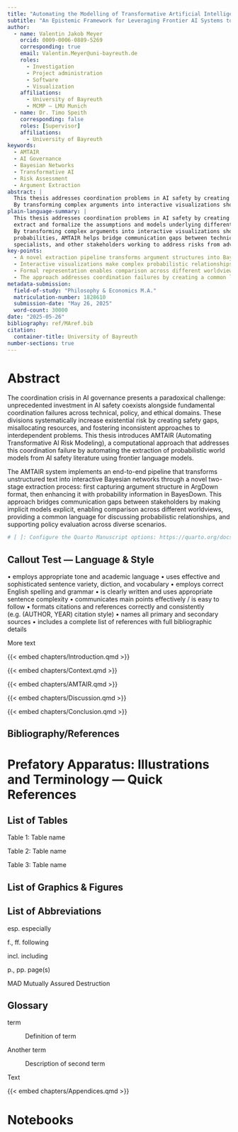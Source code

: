 ```yaml
---
title: "Automating the Modelling of Transformative Artificial Intelligence Risks"
subtitle: "An Epistemic Framework for Leveraging Frontier AI Systems to Upscale Conditional Policy Assessments in Bayesian Networks on a Narrow Path towards Existential Safety"
author:
  - name: Valentin Jakob Meyer
    orcid: 0009-0006-0889-5269
    corresponding: true
    email: Valentin.Meyer@uni-bayreuth.de
    roles:
      - Investigation
      - Project administration
      - Software
      - Visualization
    affiliations:
      - University of Bayreuth
      - MCMP — LMU Munich
  - name: Dr. Timo Speith
    corresponding: false
    roles: [Supervisor]
    affiliations:
      - University of Bayreuth
keywords:
  - AMTAIR
  - AI Governance
  - Bayesian Networks
  - Transformative AI
  - Risk Assessment
  - Argument Extraction
abstract: |
  This thesis addresses coordination problems in AI safety by creating tools that automatically extract and formalize the assumptions and models underlying different approaches to AI governance.
  By transforming complex arguments into interactive visualizations showing relationships and probabilities, AMTAIR helps bridge communication gaps between technical researchers, policy specialists, and other stakeholders working to address risks from advanced AI.
plain-language-summary: |
  This thesis addresses coordination problems in AI safety by creating tools that automatically
  extract and formalize the assumptions and models underlying different approaches to AI governance.
  By transforming complex arguments into interactive visualizations showing relationships and
  probabilities, AMTAIR helps bridge communication gaps between technical researchers, policy
  specialists, and other stakeholders working to address risks from advanced AI.
key-points:
  - A novel extraction pipeline transforms argument structures into Bayesian networks through a two-stage process
  - Interactive visualizations make complex probabilistic relationships accessible to diverse stakeholders
  - Formal representation enables comparison across different worldviews and assumptions
  - The approach addresses coordination failures by creating a common language for AI risk assessment
metadata-submission:
  field-of-study: "Philosophy & Economics M.A."
  matriculation-number: 1828610
  submission-date: "May 26, 2025"
  word-count: 30000
date: "2025-05-26"
bibliography: ref/MAref.bib
citation:
  container-title: University of Bayreuth
number-sections: true
---
```


# Abstract {.unnumbered}

The coordination crisis in AI governance presents a paradoxical challenge: unprecedented investment in AI safety coexists alongside fundamental coordination failures across technical, policy, and ethical domains. These divisions systematically increase existential risk by creating safety gaps, misallocating resources, and fostering inconsistent approaches to interdependent problems. This thesis introduces AMTAIR (Automating Transformative AI Risk Modeling), a computational approach that addresses this coordination failure by automating the extraction of probabilistic world models from AI safety literature using frontier language models.

The AMTAIR system implements an end-to-end pipeline that transforms unstructured text into interactive Bayesian networks through a novel two-stage extraction process: first capturing argument structure in ArgDown format, then enhancing it with probability information in BayesDown. This approach bridges communication gaps between stakeholders by making implicit models explicit, enabling comparison across different worldviews, providing a common language for discussing probabilistic relationships, and supporting policy evaluation across diverse scenarios.

<!-- [ ] Figure out Outline to Outline to Draft Workflow -->

<!-- [ ] Figure out Thesis "styling" (book vs manuscript) -->

<!-- [ ] Setup reliable "save as PDF" -->

<!-- [ ] Setup "save as LaTeX" -->

<!-- [ ] Adapt LaTeX / PDF based on (journal) template -->

<!-- [ ]: Clean up the introduction -->

<!-- [ ]: Test Quarto-Code-Links: https://quarto.org/docs/manuscripts/components.html#code-links -->

```r
# [ ]: Configure the Quarto Manuscript options: https://quarto.org/docs/manuscripts/components.html#including-notebooks
```

```{=html}
<!-- 
# Grading

## Research (10%)
• demonstrates knowledge of the subject area as drawn from appropriate sources
• incorporates insights from in-class discussions
• draws on appropriate additional materials beyond those covered in class (primary as well as secondary sources)
• covers relevant material at appropriate level of detail

## Structure (10%)
• outlines project clearly in the introduction
• discussion follows a logical order
• order of sections corresponds to outline
• uses appropriate topic and transition sentences
• employs proper signposting and cross-referencing throughout paper
• sections are appropriately numbered and headlined

##Language and Style (10%)
• employs appropriate tone and academic language
• uses effective and sophisticated sentence variety, diction, and vocabulary
• employs correct English spelling and grammar
• is clearly written and uses appropriate sentence complexity
• communicates main points effectively / is easy to follow
• formats citations and references correctly and consistently (e.g. (AUTHOR, YEAR) citation style)
• names all primary and secondary sources
• includes a complete list of references with full bibliographic details

 -->
```

<!-- ::: callout-tip -->

## Callout Test — Language & Style

• employs appropriate tone and academic language • uses effective and sophisticated sentence variety, diction, and vocabulary • employs correct English spelling and grammar • is clearly written and uses appropriate sentence complexity • communicates main points effectively / is easy to follow • formats citations and references correctly and consistently (e.g. (AUTHOR, YEAR) citation style) • names all primary and secondary sources • includes a complete list of references with full bibliographic details <!-- ::: -->

More text

{{< embed chapters/Introduction.qmd >}}

{{< embed chapters/Context.qmd >}}

{{< embed chapters/AMTAIR.qmd >}}

{{< embed chapters/Discussion.qmd >}}

{{< embed chapters/Conclusion.qmd >}}

## Bibliography/References {.unnumbered}

::: {#refs}
:::

# Prefatory Apparatus: Illustrations and Terminology --- Quick References {.unnumbered}
<!-- {{< embed chapters/Frontmatter.qmd >}}  -->

## List of Tables {.unnumbered}

Table 1: Table name

Table 2: Table name

Table 3: Table name

## List of Graphics & Figures {.unnumbered}

## List of Abbreviations {.unnumbered}

esp. especially

f., ff. following

incl. including

p., pp. page(s)

MAD Mutually Assured Destruction

## Glossary {.unnumbered}



term

:   Definition of term

Another term

:   Description of second term

Text


<!-- # Affidavit {.unnumbered} -->



{{< embed chapters/Appendices.qmd >}}

# Notebooks {.unnumbered}